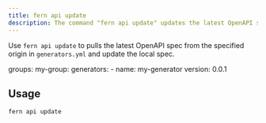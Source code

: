 ```yaml
---
title: fern api update
description: The command "fern api update" updates the latest OpenAPI spec from the specified origin in generators.yml.
---
```


Use `fern api update` to pulls the latest OpenAPI spec from the specified origin in `generators.yml` and update the local spec.

groups:
  my-group:
    generators:
      - name: my-generator
        version: 0.0.1

## Usage

```bash
fern api update
```
